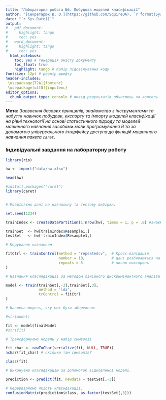 ```yaml
---
title: "Лабораторна робота №6. Побудова моделей класифікації"
author: "[Секретарюк В. О.](https://github.com/SquireUA), `r format(Sys.time(), '%Y')`"
date: "`r Sys.Date()`"
output:
#   pdf_document:
#     highlight: tango
#     toc: yes
#   word_document:
#     highlight: tango
#     toc: yes
  html_notebook:
    toc: yes # генерація змісту документу
    toc_float: true
    highlight: tango # Колір підсвічування коду
fontsize: 12pt # розмір шрифту
header-includes:
 \usepackage[T2A]{fontenc}
 \usepackage[utf8]{inputenc}
editor_options: 
  chunk_output_type: console # вивід результатів обчислень на консоль
---
```


__Мета:__ _Засвоєння базових принципів, знайомство з інструментами та набуття навичок побудови, eкспорту та імпорту моделей класифікації на рівні технології на основі статистичного підходу та моделей машинного навчання засобами мови програмування R та за допомогою універсального інтерфейсу доступа до функцій машинного навчання пакета `caret`._ 

### Індивідуальні завдання на лабораторну роботу

```r
library(rio)

hw <- import("data/hw.xlsx")

head(hw)
```

```r

#install.packages("caret")
library(caret)


# Розділяємо дані на навчальну та тестову вибірки.

set.seed(1234)

trainIndex <- createDataPartition(1:nrow(hw), times = 1, p = .8) #знаємо (1)

trainSet  <- hw[trainIndex$Resample1,]
testSet   <- hw[-trainIndex$Resample1,]

# Керування навчанням

fitCtrl <- trainControl(method = "repeatedcv",  # Кросс-валідація
                        number = 10,            # дані розбиваються на 10 частин
                        repeats = 5             # число повторень
)

# Навчання класиифікації за методом лінійного дискримінантного аналіза

model <- train(trainSet[,-3],trainSet[,3],
               method = 'lda',
               trControl = fitCtrl
)

# Навчена модель, яку має бути збережено:

#str(model)

fit <- model$finalModel
#str(fit)
```


```r
# Трансформуємо модель у набір символів

fit_char <- rawToChar(serialize(fit, NULL, TRUE))
nchar(fit_char) # скільки там символів?
```

```r
class(fit)
```

```r
# Виконуємо класифікацію за допомогою відновленої моделі.

prediction <- predict(fit, newdata = testSet[,-3])

# Перервіряємо якість класифікації.
confusionMatrix(prediction$class, as.factor(testSet[,3]))
```


